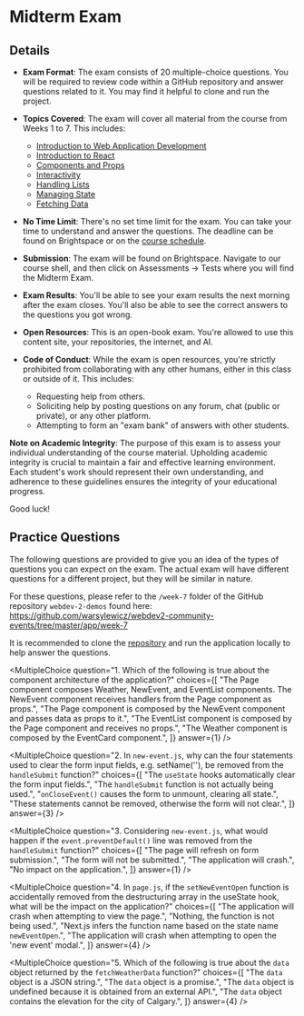 
# Midterm Exam

## Details

- **Exam Format**: The exam consists of 20 multiple-choice questions. You will be required to review code within a GitHub repository and answer questions related to it. You may find it helpful to clone and run the project.

- **Topics Covered**: The exam will cover all material from the course from Weeks 1 to 7. This includes:

  - [Introduction to Web Application Development](/week-1/intro-web-app-dev)
  - [Introduction to React](/week-2/react)
  - [Components and Props](/week-3/components-and-props)
  - [Interactivity](/week-4/interactivity)
  - [Handling Lists](/week-5/lists)
  - [Managing State](/week-6/state)
  - [Fetching Data](/week-7/fetching-data)

- **No Time Limit**: There's no set time limit for the exam. You can take your time to understand and answer the questions. The deadline can be found on Brightspace or on the [course schedule](/).

- **Submission**: The exam will be found on Brightspace. Navigate to our course shell, and then click on Assessments &rarr; Tests where you will find the Midterm Exam.

- **Exam Results**: You'll be able to see your exam results the next morning after the exam closes. You'll also be able to see the correct answers to the questions you got wrong.

- **Open Resources**: This is an open-book exam. You're allowed to use this content site, your repositories, the internet, and AI.

- **Code of Conduct**: While the exam is open resources, you're strictly prohibited from collaborating with any other humans, either in this class or outside of it. This includes:
  - Requesting help from others.
  - Soliciting help by posting questions on any forum, chat (public or private), or any other platform.
  - Attempting to form an "exam bank" of answers with other students.

**Note on Academic Integrity**: The purpose of this exam is to assess your individual understanding of the course material. Upholding academic integrity is crucial to maintain a fair and effective learning environment. Each student's work should represent their own understanding, and adherence to these guidelines ensures the integrity of your educational progress.

Good luck!

## Practice Questions

The following questions are provided to give you an idea of the types of questions you can expect on the exam. The actual exam will have different questions for a different project, but they will be similar in nature.

For these questions, please refer to the `/week-7` folder of the GitHub repository `webdev-2-demos` found here: https://github.com/warsylewicz/webdev2-community-events/tree/master/app/week-7

It is recommended to clone the [repository](https://github.com/warsylewicz/webdev2-community-events) and run the application locally to help answer the questions.

<MultipleChoice
  question="1. Which of the following is true about the component architecture of the application?"
  choices={[
    "The Page component composes Weather, NewEvent, and EventList components. The NewEvent component receives handlers from the Page component as props.",
    "The Page component is composed by the NewEvent component and passes data as props to it.",
    "The EventList component is composed by the Page component and receives no props.",
    "The Weather component is composed by the EventCard component.",
  ]}
  answer={1}
/>

<MultipleChoice
  question="2. In `new-event.js`, why can the four statements used to clear the form input fields, e.g. setName(''), be removed from the `handleSubmit` function?"
  choices={[
    "The `useState` hooks automatically clear the form input fields.",
    "The `handleSubmit` function is not actually being used.",
    "`onCloseEvent()` causes the form to unmount, clearing all state.",
    "These statements cannot be removed, otherwise the form will not clear.",
  ]}
  answer={3}
/>

<MultipleChoice
  question="3. Considering `new-event.js`, what would happen if the `event.preventDefault()` line was removed from the `handleSubmit` function?"
  choices={[
    "The page will refresh on form submission.",
    "The form will not be submitted.",
    "The application will crash.",
    "No impact on the application.",
  ]}
  answer={1}
/>

<MultipleChoice
  question="4. In `page.js`, if the `setNewEventOpen` function is accidentally removed from the destructuring array in the useState hook, what will be the impact on the application?"
  choices={[
    "The application will crash when attempting to view the page.",
    "Nothing, the function is not being used.",
    "Next.js infers the function name based on the state name `newEventOpen`.",
    "The application will crash when attempting to open the 'new event' modal.",
  ]}
  answer={4}
/>

<MultipleChoice
  question="5. Which of the following is true about the `data` object returned by the `fetchWeatherData` function?"
  choices={[
    "The `data` object is a JSON string.",
    "The `data` object is a promise.",
    "The `data` object is undefined because it is obtained from an external API.",
    "The `data` object contains the elevation for the city of Calgary.",
  ]}
  answer={4}
/>
